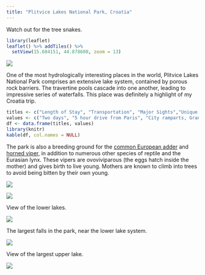 ```yaml
---
title: "Plitvice Lakes National Park, Croatia"
---
```


Watch out for the tree snakes.

```r
library(leaflet)
leaflet() %>% addTiles() %>%
  setView(15.604151, 44.878600, zoom = 13)
```

![](./images/Plitvice/plitvice16.png)

One of the most hydrologically interesting places in the world, Plitvice Lakes National Park comprises an extensive lake system, contained by porous rock barriers. The travertine pools cascade into one another, leading to impressive series of waterfalls. This place was definitely a highlight of my Croatia trip. 

```r
titles <- c("Length of Stay", "Transportation", "Major Sights","Unique Foods", "Restaurant Recommendations")
values <- c("Two days", "5 hour drive from Paris", "City ramparts, Grand aquarium", "Crêpes", "Hôtel Chateaubriand")
df <- data.frame(titles, values)
library(knitr)
kable(df, col.names = NULL)
```

The park is also a breeding ground for the [common European adder](https://en.wikipedia.org/wiki/Vipera_berus) and [horned viper,](https://en.wikipedia.org/wiki/Vipera_ammodytes) in addition to numerous other species of reptile and the Eurasian lynx. These vipers are ovoviviparous (the eggs hatch inside the mother) and gives birth to live young. Mothers are known to climb into trees to avoid being bitten by their own young.

![](./images/Plitvice/plitvice24.png)

![](./images/Plitvice/plitvice14.png)

View of the lower lakes.

![](./images/Plitvice/plitvice26.png)

The largest falls in the park, near the lower lake system.

![](./images/Plitvice/plitvice28.png)

View of the largest upper lake.

![](./images/Plitvice/plitvice3.png)
